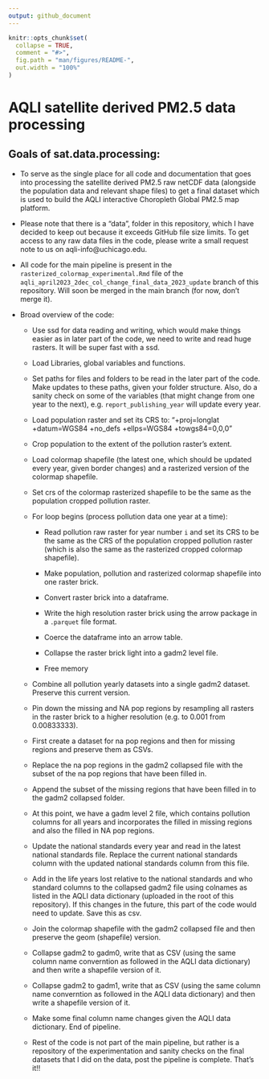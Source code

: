 ```yaml
---
output: github_document
---
```


<!-- README.md is generated from README.Rmd. Please edit that file -->

```r
knitr::opts_chunk$set(
  collapse = TRUE,
  comment = "#>",
  fig.path = "man/figures/README-",
  out.width = "100%"
)
```

# AQLI satellite derived PM2.5 data processing

<!-- badges: start -->
<!-- badges: end -->

## Goals of sat.data.processing:

* To serve as the single place for all code and documentation that goes into processing the satellite derived PM2.5 raw netCDF data (alongside the population data and relevant shape files) to get a final dataset which is used to build the AQLI interactive Choropleth Global PM2.5 map platform.

* Please note that there is a "data", folder in this repository, which I have decided to keep out because it exceeds GitHub file size limits. To get access to any raw data files in the code, please write a small request note to us on aqli-info@uchicago.edu.

* All code for the main pipeline is present in the `rasterized_colormap_experimental.Rmd` file of the `aqli_april2023_2dec_col_change_final_data_2023_update` branch of this repository. Will soon be merged in the main branch (for now, don't merge it).

* Broad overview of the code:

  * Use ssd for data reading and writing, which would make things easier as in later part of the code, we need to write and read huge rasters. It will be super fast with a ssd.
  
  * Load Libraries, global variables and functions.
  
  * Set paths for files and folders to be read in the later part of the code. Make updates to these paths, given your folder structure.      Also, do a sanity check on some of the variables (that might change from one year to the next), e.g. `report_publishing_year` will       update every year. 
  
  * Load population raster and set its CRS to: "+proj=longlat +datum=WGS84 +no_defs +ellps=WGS84 +towgs84=0,0,0"
  
  * Crop population to the extent of the pollution raster's extent.
  
  * Load colormap shapefile (the latest one, which should be updated every year, given border changes) and a rasterized version of the colormap shapefile.
  
  * Set crs of the colormap rasterized shapefile to be the same as the population cropped pollution raster.
  
  * For loop begins (process pollution data one year at a time):
  
      * Read pollution raw raster for year number `i` and set its CRS to be the same as the CRS of the population cropped pollution              raster (which is also the same as the rasterized cropped colormap shapefile).
      
      * Make population, pollution and rasterized colormap shapefile into one raster brick.
      
      * Convert raster brick into a dataframe.
      
      * Write the high resolution raster brick using the arrow package in a `.parquet` file format.
      
      * Coerce the dataframe into an arrow table.
      
      * Collapse the raster brick light into a gadm2 level file.
      
      * Free memory
      
  * Combine all pollution yearly datasets into a single gadm2 dataset. Preserve this current version.
  
  * Pin down the missing and NA pop regions by resampling all rasters in the raster brick to a higher resolution (e.g. to 0.001 from 0.00833333).
  
  * First create a dataset for na pop regions and then for missing regions and preserve them as CSVs.
  
  * Replace the na pop regions in the gadm2 collapsed file with the subset of the na pop regions that have been filled in.
  
  * Append the subset of the missing regions that have been filled in to the gadm2 collapsed folder.
  
  * At this point, we have a gadm level 2 file, which contains pollution columns for all years and incorporates the filled in missing
  regions and also the filled in NA pop regions.
  
  * Update the national standards every year and read in the latest national standards file. Replace the current national standards column with the updated national standards column from this file.
  
  * Add in the life years lost relative to the national standards and who standard columns to the collapsed gadm2 file using colnames as listed in the AQLI data dictionary (uploaded in the root of this repository). If this changes in the future, this part of the code would need to update. Save this as csv.
  
  * Join the colormap shapefile with the gadm2 collapsed file and then preserve the geom (shapefile) version.
  
  * Collapse gadm2 to gadm0, write that as CSV (using the same column name converntion as followed in the AQLI data dictionary) and then write a shapefile version of it.
  
  * Collapse gadm2 to gadm1, write that as CSV (using the same column name converntion as followed in the AQLI data dictionary) and then write a shapefile version of it.
    
  * Make some final column name changes given the AQLI data dictionary. End of pipeline.
  
  * Rest of the code is not part of the main pipeline, but rather is a repository of the experimentation and sanity checks on the final datasets that I did on the data, post the pipeline is complete. That's it!!
  
      
      
  
  
  
